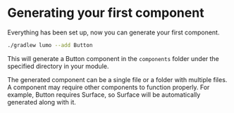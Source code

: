 
# Generating your first component

Everything has been set up, now you can generate your first component.

```bash
./gradlew lumo --add Button
```

This will generate a Button component in the `components` folder under the specified directory in your module.

<Callout type="info">
  The generated component can be a single file or a folder with multiple files.
</Callout>
<Callout type="info">
  A component may require other components to function properly. For example,
  Button requires Surface, so Surface will be automatically generated along with
  it.
</Callout>

<FileTree>
  <FileTree.Folder name="myProject" defaultOpen>
    <FileTree.Folder name="app" />
    <FileTree.Folder
      name="ui-components/src/main/java/com/nomanr/ui_components"
      defaultOpen
    >
      <FileTree.Folder name="components" defaultOpen>
        <FileTree.File name="Button.kt" />
        <FileTree.File name="Surface.kt" />
      </FileTree.Folder>
      <FileTree.Folder name="foundation" defaultOpen>
        <FileTree.File name="ButtonElevation.kt" />
        <FileTree.File name="Ripple.kt" />
      </FileTree.Folder>
      <FileTree.File name="Theme.kt" />
      <FileTree.File name="Colors.kt" />
      <FileTree.File name="Typography.kt" />
    </FileTree.Folder>
    <FileTree.File name="lumo.properties" />
  </FileTree.Folder>
</FileTree>
